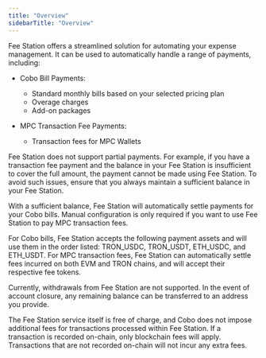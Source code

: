 ```yaml
---
title: "Overview"
sidebarTitle: "Overview"
---
```


Fee Station offers a streamlined solution for automating your expense management. It can be used to automatically handle a range of payments, including:

- Cobo Bill Payments:
    - Standard monthly bills based on your selected pricing plan
    - Overage charges
    - Add-on packages

- MPC Transaction Fee Payments:
    - Transaction fees for MPC Wallets

Fee Station does not support partial payments. For example, if you have a transaction fee payment and the balance in your Fee Station is insufficient to cover the full amount, the payment cannot be made using Fee Station. To avoid such issues, ensure that you always maintain a sufficient balance in your Fee Station.

With a sufficient balance, Fee Station will automatically settle payments for your Cobo bills. Manual configuration is only required if you want to use Fee Station to pay MPC transaction fees.

For Cobo bills, Fee Station accepts the following payment assets and will use them in the order listed: TRON_USDC, TRON_USDT, ETH_USDC, and ETH_USDT. For MPC transaction fees, Fee Station can automatically settle fees incurred on both EVM and TRON chains, and will accept their respective fee tokens.

Currently, withdrawals from Fee Station are not supported. In the event of account closure, any remaining balance can be transferred to an address you provide.

The Fee Station service itself is free of charge, and Cobo does not impose additional fees for transactions processed within Fee Station. If a transaction is recorded on-chain, only blockchain fees will apply. Transactions that are not recorded on-chain will not incur any extra fees.
